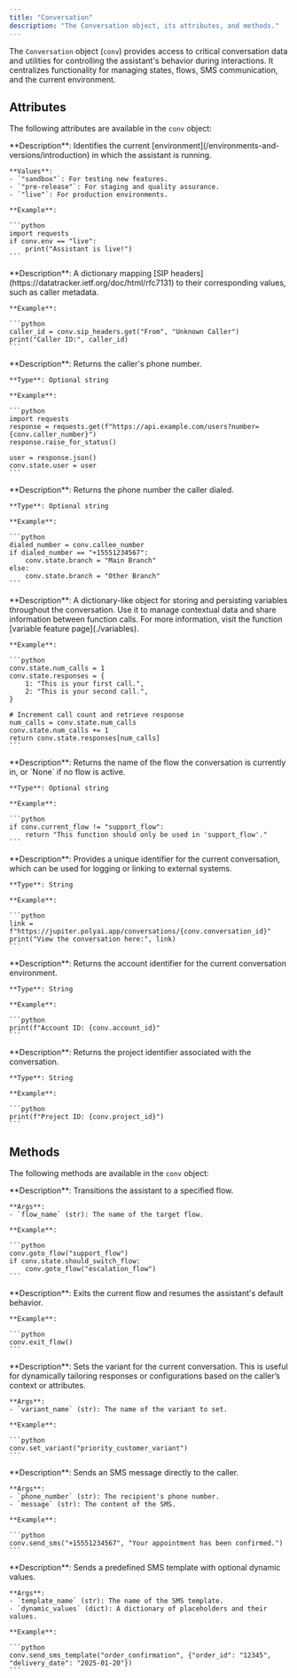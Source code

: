```yaml
---
title: "Conversation"
description: "The Conversation object, its attributes, and methods."
---
```


The `Conversation` object (`conv`) provides access to critical conversation data and utilities for controlling the assistant's behavior during
interactions. It centralizes functionality for managing states, flows, SMS communication, and the current environment.

## Attributes

The following attributes are available in the `conv` object:

<AccordionGroup>
  <Accordion title="env">
    **Description**: Identifies the current [environment](/environments-and-versions/introduction) in which the assistant is running.

    **Values**:
    - `"sandbox"`: For testing new features.
    - `"pre-release"`: For staging and quality assurance.
    - `"live"`: For production environments.

    **Example**:

    ```python
    import requests
    if conv.env == "live":
        print("Assistant is live!")
    ```

  </Accordion>

  <Accordion title="sip_headers">
    **Description**: A dictionary mapping [SIP headers](https://datatracker.ietf.org/doc/html/rfc7131) to their corresponding values, such as caller metadata.

    **Example**:

    ```python
    caller_id = conv.sip_headers.get("From", "Unknown Caller")
    print("Caller ID:", caller_id)
    ```

  </Accordion>

  <Accordion title="caller_number">
    **Description**: Returns the caller's phone number.

    **Type**: Optional string

    **Example**:

    ```python
    import requests
    response = requests.get(f"https://api.example.com/users?number={conv.caller_number}")
    response.raise_for_status()

    user = response.json()
    conv.state.user = user
    ```

  </Accordion>

  <Accordion title="callee_number">
    **Description**: Returns the phone number the caller dialed.

    **Type**: Optional string

    **Example**:

    ```python
    dialed_number = conv.callee_number
    if dialed_number == "+15551234567":
        conv.state.branch = "Main Branch"
    else:
        conv.state.branch = "Other Branch"
    ```

  </Accordion>

  <Accordion title="state">
    **Description**: A dictionary-like object for storing and persisting variables throughout the conversation. Use it to manage contextual data and share information between function calls. For more information, visit the function [variable feature page](./variables).

    **Example**:

    ```python
    conv.state.num_calls = 1
    conv.state.responses = {
        1: "This is your first call.",
        2: "This is your second call.",
    }

    # Increment call count and retrieve response
    num_calls = conv.state.num_calls
    conv.state.num_calls += 1
    return conv.state.responses[num_calls]
    ```

  </Accordion>

  <Accordion title="current_flow">
    **Description**: Returns the name of the flow the conversation is currently in, or `None` if no flow is active.

    **Type**: Optional string

    **Example**:

    ```python
    if conv.current_flow != "support_flow":
        return "This function should only be used in 'support_flow'."
    ```

  </Accordion>

  <Accordion title="conversation_id">
    **Description**: Provides a unique identifier for the current conversation, which can be used for logging or linking to external systems.

    **Type**: String

    **Example**:

    ```python
    link = f"https://jupiter.polyai.app/conversations/{conv.conversation_id}"
    print("View the conversation here:", link)
    ```

  </Accordion>

  <Accordion title="account_id">
    **Description**: Returns the account identifier for the current conversation environment.

    **Type**: String

    **Example**:

    ```python
    print(f"Account ID: {conv.account_id}"
    ```

  </Accordion>

  <Accordion title="project_id">
    **Description**: Returns the project identifier associated with the conversation.

    **Type**: String

    **Example**:

    ```python
    print(f"Project ID: {conv.project_id}")
    ```

  </Accordion>

</AccordionGroup>

## Methods

The following methods are available in the `conv` object:

<AccordionGroup>

  <Accordion title="goto_flow">
    **Description**: Transitions the assistant to a specified flow.

    **Args**:
    - `flow_name` (str): The name of the target flow.

    **Example**:

    ```python
    conv.goto_flow("support_flow")
    if conv.state.should_switch_flow:
        conv.goto_flow("escalation_flow")
    ```
  </Accordion>

  <Accordion title="exit_flow">
    **Description**: Exits the current flow and resumes the assistant's default behavior.

    **Example**:

    ```python
    conv.exit_flow()
    ```

  </Accordion>

  <Accordion title="set_variant">
    **Description**: Sets the variant for the current conversation. This is useful for dynamically tailoring responses or configurations based on the caller’s context or attributes.

    **Args**:
    - `variant_name` (str): The name of the variant to set.

    **Example**:

    ```python
    conv.set_variant("priority_customer_variant")
    ```

  </Accordion>

  <Accordion title="send_sms">
    **Description**: Sends an SMS message directly to the caller.

    **Args**:
    - `phone_number` (str): The recipient's phone number.
    - `message` (str): The content of the SMS.

    **Example**:

    ```python
    conv.send_sms("+15551234567", "Your appointment has been confirmed.")
    ```

  </Accordion>

  <Accordion title="send_sms_template">
    **Description**: Sends a predefined SMS template with optional dynamic values.

    **Args**:
    - `template_name` (str): The name of the SMS template.
    - `dynamic_values` (dict): A dictionary of placeholders and their values.

    **Example**:

    ```python
    conv.send_sms_template("order_confirmation", {"order_id": "12345", "delivery_date": "2025-01-20"})
    ```

  </Accordion>

</AccordionGroup>
